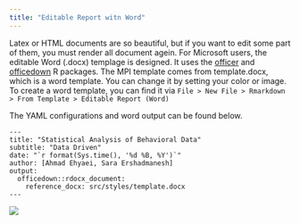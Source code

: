 ```yaml
---
title: "Editable Report witn Word"
---
```


Latex or HTML documents are so beautiful, but if you want to edit some part of them, you must render all document agein.
For Microsoft users, the editable Word (.docx) templage is designed. 
It uses the [officer](https://davidgohel.github.io/officer/) and 
[officedown](https://github.com/davidgohel/officedown) R packages.
The MPI template comes from template.docx, which is a word template. You can change it by setting your color or image.
To create a word template, you can find it via 
`File > New File > Rmarkdown > From Template > Editable Report (Word)`

The YAML configurations and word output can be found below.

```
---
title: "Statistical Analysis of Behavioral Data"
subtitle: "Data Driven"
date: "`r format(Sys.time(), '%d %B, %Y')`"
author: [Ahmad Ehyaei, Sara Ershadmanesh]
output: 
  officedown::rdocx_document:
    reference_docx: src/styles/template.docx
---
```

<a href="https://github.com/Ehyaei/MPIThemes/tree/master/examples/editable_word_report">
<img src="../../man/figures/editable_word_report.png" align="left" />
</a></td>
